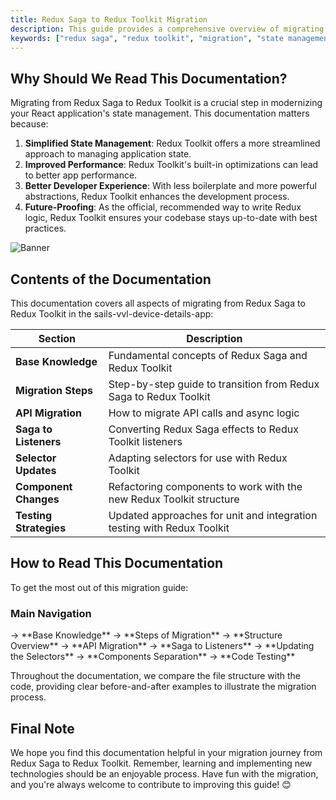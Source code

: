 ```yaml
---
title: Redux Saga to Redux Toolkit Migration
description: This guide provides a comprehensive overview of migrating from Redux Saga to Redux Toolkit in the sails-vvl-device-details-app.
keywords: ["redux saga", "redux toolkit", "migration", "state management", "react"]
---
```


## Why Should We Read This Documentation?

Migrating from Redux Saga to Redux Toolkit is a crucial step in modernizing your React application's state management. This documentation matters because:

1. **Simplified State Management**: Redux Toolkit offers a more streamlined approach to managing application state.
2. **Improved Performance**: Redux Toolkit's built-in optimizations can lead to better app performance.
3. **Better Developer Experience**: With less boilerplate and more powerful abstractions, Redux Toolkit enhances the development process.
4. **Future-Proofing**: As the official, recommended way to write Redux logic, Redux Toolkit ensures your codebase stays up-to-date with best practices.

![Banner](/images/banner.png "Redux Saga to Redux Toolkit Migration")

## Contents of the Documentation

This documentation covers all aspects of migrating from Redux Saga to Redux Toolkit in the sails-vvl-device-details-app:

| Section                | Description                                                                                 |
|------------------------|---------------------------------------------------------------------------------------------|
| **Base Knowledge**     | Fundamental concepts of Redux Saga and Redux Toolkit                                        |
| **Migration Steps**    | Step-by-step guide to transition from Redux Saga to Redux Toolkit                           |
| **API Migration**      | How to migrate API calls and async logic                                                    |
| **Saga to Listeners**  | Converting Redux Saga effects to Redux Toolkit listeners                                    |
| **Selector Updates**   | Adapting selectors for use with Redux Toolkit                                               |
| **Component Changes**  | Refactoring components to work with the new Redux Toolkit structure                         |
| **Testing Strategies** | Updated approaches for unit and integration testing with Redux Toolkit                      |

## How to Read This Documentation

To get the most out of this migration guide:

<CardGrid>
  <Card
    subtitle="Fundamentals"
    title="Base Knowledge"
    description="Start here to understand the key differences between Redux Saga and Redux Toolkit."
    href="/docs/introduction/base-knowledge"
  />
  <Card
    subtitle="Process"
    title="Migration Steps"
    description="Follow our step-by-step guide to migrate your application successfully."
    href="/docs/introduction/migration-steps"
    />
  <Card
    subtitle="Implementation"
    title="Hands-on VVL"
    description="Dive into practical examples specific to the sails-vvl-device-details-app."
    href="/docs/hands-on-vvl"
  />
</CardGrid>

### Main Navigation

<Step>
  <StepItem title="Introduction">
    -> **Base Knowledge**
    -> **Steps of Migration**
    -> **Structure Overview**
    </StepItem>
    <StepItem title="Hands on VVL">
    -> **API Migration**
    -> **Saga to Listeners**
    -> **Updating the Selectors**
    -> **Components Separation**
    -> **Code Testing**
  </StepItem>
</Step>

Throughout the documentation, we compare the file structure with the code, providing clear before-and-after examples to illustrate the migration process.

## Final Note

We hope you find this documentation helpful in your migration journey from Redux Saga to Redux Toolkit. Remember, learning and implementing new technologies should be an enjoyable process. Have fun with the migration, and you're always welcome to contribute to improving this guide! 😊